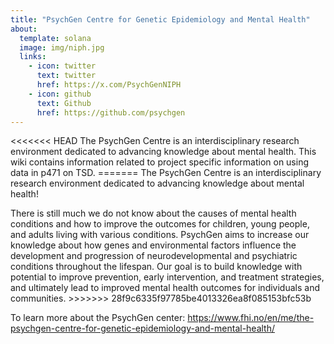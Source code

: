 ```yaml
---
title: "PsychGen Centre for Genetic Epidemiology and Mental Health"
about:
  template: solana
  image: img/niph.jpg
  links:
    - icon: twitter
      text: twitter
      href: https://x.com/PsychGenNIPH
    - icon: github
      text: Github
      href: https://github.com/psychgen
---
```


<<<<<<< HEAD
The PsychGen Centre is an interdisciplinary research environment dedicated to advancing knowledge about mental health. This wiki contains information related to project specific information on using data in p471 on TSD.
=======
The PsychGen Centre is an interdisciplinary research environment dedicated to advancing knowledge about mental health!

There is still much we do not know about the causes of mental health conditions and how to improve the outcomes for children, young people, and adults living with various conditions. PsychGen aims to increase our knowledge about how genes and environmental factors influence the development and progression of neurodevelopmental and psychiatric conditions throughout the lifespan. Our goal is to build knowledge with potential to improve prevention, early intervention, and treatment strategies, and ultimately lead to improved mental health outcomes for individuals and communities.
>>>>>>> 28f9c6335f97785be4013326ea8f085153bfc53b

To learn more about the PsychGen center: <https://www.fhi.no/en/me/the-psychgen-centre-for-genetic-epidemiology-and-mental-health/>
